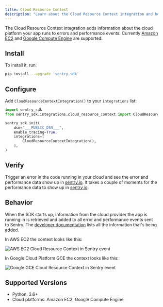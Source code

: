 ```yaml
---
title: Cloud Resource Context
description: "Learn about the Cloud Resource Context integration and how it adds information about the Cloud environment the project runs in."
---
```


The Cloud Resource Context integration adds information about the cloud platform your app runs to errors and performance events. Currently [Amazon EC2](https://aws.amazon.com/ec2/) and [Google Compute Engine](https://cloud.google.com/compute) are supported.

## Install

To install it, run:

```bash
pip install --upgrade 'sentry-sdk'
```

## Configure

Add `CloudResourceContextIntegration()` to your `integrations` list:

<SignInNote />

```python
import sentry_sdk
from sentry_sdk.integrations.cloud_resource_context import CloudResourceContextIntegration

sentry_sdk.init(
    dsn="___PUBLIC_DSN___",
    enable_tracing=True,
    integrations=[
        CloudResourceContextIntegration(),
    ],
)
```

## Verify

Trigger an error in the code running in your cloud and see the error and performance data show up in [sentry.io](https://sentry.io). It takes a couple of moments for the performance data to show up in [sentry.io](https://sentry.io).

## Behavior

When the SDK starts up, information from the cloud provider the app is running in is retrieved and added to all error and performance events sent to Sentry.
The [developer documentation](https://develop.sentry.dev/sdk/event-payloads/contexts/#runtime-context) lists all the information that's being added.

In AWS EC2 the context looks like this:

![AWS EC2 Cloud Resource Context in Sentry event](/platforms/python/integrations/cloudresourcecontext/cloudresourcecontext-aws-ec2.png)

In Google Cloud Platform GCE the context looks like this:

![Google GCE Cloud Resource Context in Sentry event](/platforms/python/integrations/cloudresourcecontext/cloudresourcecontext-gcp-gce.png)

## Supported Versions

- Python: 3.6+
- Cloud platforms: Amazon EC2, Google Compute Engine
